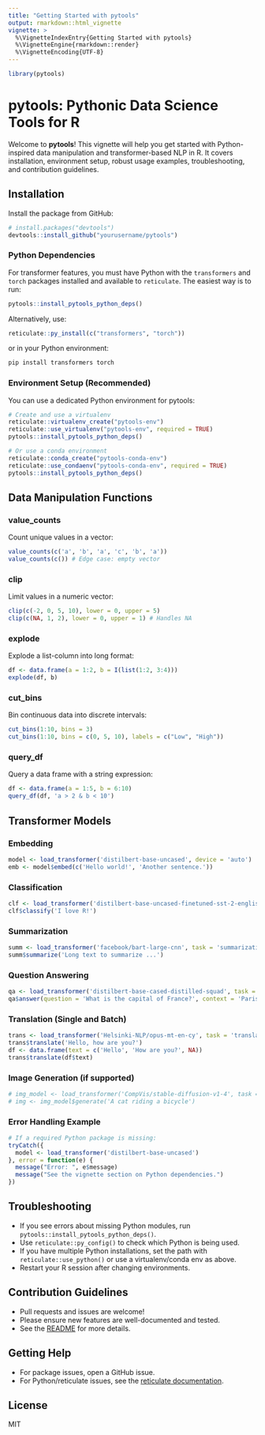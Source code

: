 ```yaml
---
title: "Getting Started with pytools"
output: rmarkdown::html_vignette
vignette: >
  %\VignetteIndexEntry{Getting Started with pytools}
  %\VignetteEngine{rmarkdown::render}
  %\VignetteEncoding{UTF-8}
---
```


```r
library(pytools)
```

# pytools: Pythonic Data Science Tools for R

Welcome to **pytools**! This vignette will help you get started with Python-inspired data manipulation and transformer-based NLP in R. It covers installation, environment setup, robust usage examples, troubleshooting, and contribution guidelines.

## Installation

Install the package from GitHub:

```r
# install.packages("devtools")
devtools::install_github("yourusername/pytools")
```

### Python Dependencies

For transformer features, you must have Python with the `transformers` and `torch` packages installed and available to `reticulate`. The easiest way is to run:

```r
pytools::install_pytools_python_deps()
```

Alternatively, use:

```r
reticulate::py_install(c("transformers", "torch"))
```

or in your Python environment:

```sh
pip install transformers torch
```

### Environment Setup (Recommended)

You can use a dedicated Python environment for pytools:

```r
# Create and use a virtualenv
reticulate::virtualenv_create("pytools-env")
reticulate::use_virtualenv("pytools-env", required = TRUE)
pytools::install_pytools_python_deps()

# Or use a conda environment
reticulate::conda_create("pytools-conda-env")
reticulate::use_condaenv("pytools-conda-env", required = TRUE)
pytools::install_pytools_python_deps()
```

## Data Manipulation Functions

### value_counts
Count unique values in a vector:

```r
value_counts(c('a', 'b', 'a', 'c', 'b', 'a'))
value_counts(c()) # Edge case: empty vector
```

### clip
Limit values in a numeric vector:

```r
clip(c(-2, 0, 5, 10), lower = 0, upper = 5)
clip(c(NA, 1, 2), lower = 0, upper = 1) # Handles NA
```

### explode
Explode a list-column into long format:

```r
df <- data.frame(a = 1:2, b = I(list(1:2, 3:4)))
explode(df, b)
```

### cut_bins
Bin continuous data into discrete intervals:

```r
cut_bins(1:10, bins = 3)
cut_bins(1:10, bins = c(0, 5, 10), labels = c("Low", "High"))
```

### query_df
Query a data frame with a string expression:

```r
df <- data.frame(a = 1:5, b = 6:10)
query_df(df, 'a > 2 & b < 10')
```

## Transformer Models

### Embedding
```r
model <- load_transformer('distilbert-base-uncased', device = 'auto')
emb <- model$embed(c('Hello world!', 'Another sentence.'))
```

### Classification
```r
clf <- load_transformer('distilbert-base-uncased-finetuned-sst-2-english', task = 'classification')
clf$classify('I love R!')
```

### Summarization
```r
summ <- load_transformer('facebook/bart-large-cnn', task = 'summarization')
summ$summarize('Long text to summarize ...')
```

### Question Answering
```r
qa <- load_transformer('distilbert-base-cased-distilled-squad', task = 'question-answering')
qa$answer(question = 'What is the capital of France?', context = 'Paris is the capital of France.')
```

### Translation (Single and Batch)
```r
trans <- load_transformer('Helsinki-NLP/opus-mt-en-cy', task = 'translation')
trans$translate('Hello, how are you?')
df <- data.frame(text = c('Hello', 'How are you?', NA))
trans$translate(df$text)
```

### Image Generation (if supported)
```r
# img_model <- load_transformer('CompVis/stable-diffusion-v1-4', task = 'image-generation', device = 'cuda')
# img <- img_model$generate('A cat riding a bicycle')
```

### Error Handling Example
```r
# If a required Python package is missing:
tryCatch({
  model <- load_transformer('distilbert-base-uncased')
}, error = function(e) {
  message("Error: ", e$message)
  message("See the vignette section on Python dependencies.")
})
```

## Troubleshooting
- If you see errors about missing Python modules, run `pytools::install_pytools_python_deps()`.
- Use `reticulate::py_config()` to check which Python is being used.
- If you have multiple Python installations, set the path with `reticulate::use_python()` or use a virtualenv/conda env as above.
- Restart your R session after changing environments.

## Contribution Guidelines
- Pull requests and issues are welcome!
- Please ensure new features are well-documented and tested.
- See the [README](../README.md) for more details.

## Getting Help
- For package issues, open a GitHub issue.
- For Python/reticulate issues, see the [reticulate documentation](https://rstudio.github.io/reticulate/).

## License
MIT
